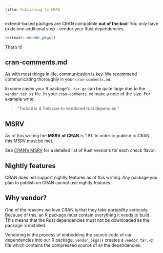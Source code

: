 ```yaml
---
title: Publishing to CRAN
---
```


extendr-based packges are CRAN compatible **out of the box**! You only have to do _one_ additional step—vendor your Rust dependencies. 

```r
rextendr::vendor_pkgs()
```

That's it!

## cran-comments.md

As with most things in life, communication is key. We recommend communicating thoroughly in your `cran-comments.md`. 

In some cases your R package's `.tar.gz` can be quite large due to the `vendor.tar.xz` file. In your `cran-comments.md` make a note of the size. For example write:

>  "Tarball is 4.7mb due to vendored rust depencies."

## MSRV

As of this writing the **MSRV of CRAN** is 1.81. In order to publish to CRAN, this MSRV must be met.

See [CRAN's MSRV](cran-msrv.qmd) for a detailed list of Rust versions for each check flavor.

## Nightly features

CRAN does not support nightly features as of this writing. Any package you plan to publish on CRAN cannot use nightly features. 

## Why vendor?

One of the reasons we love CRAN is that they take portability seriously. Because of this, an R package must contain everything it needs to build. This means that the Rust dependencies must not be downloaded as the package is installed. 

Vendoring is the process of embedding the source code of our dependencies into our R package. `vendor_pkgs()` creates a `vendor.tar.xz` file which contains the compressed source of all the dependencies. 



